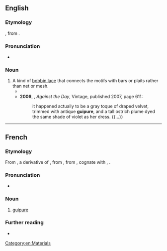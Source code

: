 ==English==
{{wikipedia}}

===Etymology===
{{bor|en|fr|guipure|withtext=1}}, from {{m|fr|guiper||to cover with silk}}.

===Pronunciation===
* {{IPA|/ɡiːˈpjʊə/|lang=en}}

===Noun===
{{en-noun|~}}

# A kind of [[bobbin lace]] that connects the motifs with bars or plaits rather than net or mesh.
#* {{quote-journal|title=Mantillas and Shawls|magazine=[[w:Graham's Magazine|Graham's American Monthly Magazine of Literature, Art, and Fashion]]|location=Philadelphia, Pa.|publisher=Abraham H. See, 106 [[w:Chestnut Street (Philadelphia)|Chestnut Street]]|year=1855|volume=XLVI|issue=4|page=578|pageurl=https://books.google.com/books?id=3MURAAAAYAAJ&pg=PA578|oclc=145146808|passage=Mantillas are larger than last year, and are generally all worn with a deep flouncing, either of the same material, or of black lace; the mantilla itself is also much trimmed with small ruchings of ribbon, guip and '''guipure''' lace, laid on quite flat.}}
#* '''2006''', {{w|Thomas Pynchon}}, ''Against the Day'', Vintage, published 2007, page 611:
#*: it happened actually to be a gray toque of draped velvet, trimmed with antique '''guipure''', and a tall ostrich plume dyed the same shade of violet as her dress. {{...}}

[[Category:en:Materials]]

----

==French==

===Etymology===
From {{inh|fr|frm|ghippure|t=trimmings}}, a derivative of {{m|frm|guiper}}, from {{der|fr|fro|guiper|t=to cover with silk}}, from {{der|fr|frk|*wīpan|t=to wrap}}, cognate with {{cog|goh|wīfan|t=to twist}}, {{cog|dum|wīpen|t=to crown}}.

===Pronunciation===
* {{fr-IPA}}

===Noun===
{{fr-noun|f}}

# [[#English|guipure]]

===Further reading===
* {{R:TLFi}}